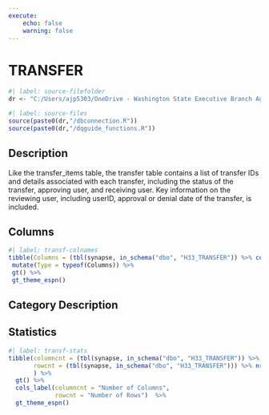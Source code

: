 ```yaml
---
execute:
    echo: false
    warning: false
---
```


# TRANSFER {.unnumbered}

```r
#| label: source-filefolder
dr <- "C:/Users/ajp5303/OneDrive - Washington State Executive Branch Agencies/source_scripts"
```

```r
#| label: source-files
source(paste0(dr,"/dbconnection.R"))
source(paste0(dr,"/dqguide_functions.R"))
```

## Description

Like the transfer_items table, the transfer table contains a list of transfer IDs and details associated with each transfer, including the status of the transfer, approving user, and receiving user. Key information on the reviewing user, including userID, approval or denial date of the transfer, is included.

## Columns

```r
#| label: transf-colnames
tibble(Columns = (tbl(synapse, in_schema("dbo", "H33_TRANSFER")) %>% colnames())) %>%
 mutate(Type = typeof(Columns)) %>%
 gt() %>%
 gt_theme_espn()
```

## Category Description

## Statistics

```r
#| label: transf-stats
tibble(columncnt = (tbl(synapse, in_schema("dbo", "H33_TRANSFER")) %>% ncol()),
       rowcnt = (tbl(synapse, in_schema("dbo", "H33_TRANSFER"))) %>% nrow2()
       ) %>%
  gt() %>%
  cols_label(columncnt = "Number of Columns",
             rowcnt = "Number of Rows")  %>%
  gt_theme_espn()
```
